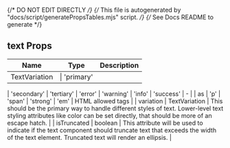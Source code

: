 
{/* DO NOT EDIT DIRECTLY */}
{/* This file is autogenerated by "docs/script/generatePropsTables.mjs" script. */}
{/* See Docs README to generate */}


## text Props

| Name | Type | Description |
| ---- | ---- | ----------- |
| TextVariation | &#124; 'primary'
  &#124; 'secondary'
  &#124; 'tertiary'
  &#124; 'error'
  &#124; 'warning'
  &#124; 'info'
  &#124; 'success' | - |
| as | 'p' &#124; 'span' &#124; 'strong' &#124; 'em' | 
HTML allowed tags |
| variation | TextVariation | 
This should be the primary way to handle different styles of text. Lower-level
text styling attributes like color can be set directly, that should be more of an
escape hatch. |
| isTruncated | boolean | 
This attribute will be used to indicate if the text component should truncate text
that exceeds the width of the text element.  Truncated text will render an ellipsis. |
